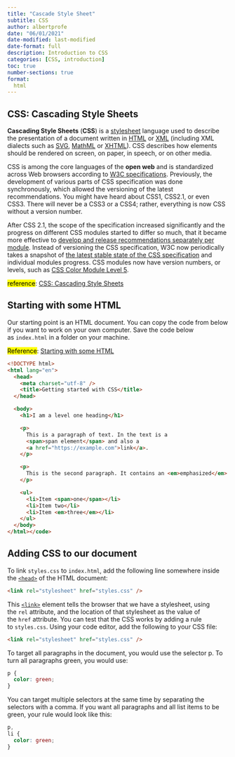 ```yaml
---
title: "Cascade Style Sheet"
subtitle: CSS
author: albertprofe
date: "06/01/2021"
date-modified: last-modified
date-format: full
description: Introduction to CSS
categories: [CSS, introduction]
toc: true
number-sections: true
format:
  html
---
```

## CSS: Cascading Style Sheets
**Cascading Style Sheets** (**CSS**) is a [stylesheet](https://developer.mozilla.org/en-US/docs/Web/API/StyleSheet) language used to describe the presentation of a document written in [HTML](https://developer.mozilla.org/en-US/docs/Web/HTML) or [XML](https://developer.mozilla.org/en-US/docs/Web/XML/XML_introduction) (including XML dialects such as [SVG](https://developer.mozilla.org/en-US/docs/Web/SVG), [MathML](https://developer.mozilla.org/en-US/docs/Web/MathML) or [XHTML](https://developer.mozilla.org/en-US/docs/Glossary/XHTML)). CSS describes how elements should be rendered on screen, on paper, in speech, or on other media.

CSS is among the core languages of the **open web** and is standardized across Web browsers according to [W3C specifications](https://www.w3.org/Style/CSS/#specs). Previously, the development of various parts of CSS specification was done synchronously, which allowed the versioning of the latest recommendations. You might have heard about CSS1, CSS2.1, or even CSS3\. There will never be a CSS3 or a CSS4; rather, everything is now CSS without a version number.

After CSS 2.1, the scope of the specification increased significantly and the progress on different CSS modules started to differ so much, that it became more effective to [develop and release recommendations separately per module](https://www.w3.org/Style/CSS/current-work). Instead of versioning the CSS specification, W3C now periodically takes a snapshot of [the latest stable state of the CSS specification](https://www.w3.org/TR/css/) and individual modules progress. CSS modules now have version numbers, or levels, such as [CSS Color Module Level 5](https://drafts.csswg.org/css-color-5/).

<mark>reference</mark>: [CSS: Cascading Style Sheets](https://developer.mozilla.org/en-US/docs/Web/CSS)

## Starting with some HTML

Our starting point is an HTML document. You can copy the code from below if you want to work on your own computer. Save the code below as `index.html` in a folder on your machine.

<mark>Reference</mark>: [Starting with some HTML](https://developer.mozilla.org/en-US/docs/Learn/CSS/First_steps/Getting_started#starting_with_some_html)

```html
<!DOCTYPE html>
<html lang="en">
  <head>
    <meta charset="utf-8" />
    <title>Getting started with CSS</title>
  </head>

  <body>
    <h1>I am a level one heading</h1>

    <p>
      This is a paragraph of text. In the text is a
      <span>span element</span> and also a
      <a href="https://example.com">link</a>.
    </p>

    <p>
      This is the second paragraph. It contains an <em>emphasized</em> element.
    </p>

    <ul>
      <li>Item <span>one</span></li>
      <li>Item two</li>
      <li>Item <em>three</em></li>
    </ul>
  </body>
</html></code>
```

## Adding CSS to our document

To link `styles.css` to `index.html`, add the following line somewhere inside the [`<head>`](https://developer.mozilla.org/en-US/docs/Web/HTML/Element/head) of the HTML document:

``` html
<link rel="stylesheet" href="styles.css" />
```

This [`<link>`](https://developer.mozilla.org/en-US/docs/Web/HTML/Element/link) element tells the browser that we have a stylesheet, using the `rel` attribute, and the location of that stylesheet as the value of the `href` attribute. You can test that the CSS works by adding a rule to `styles.css`. Using your code editor, add the following to your CSS file:

``` html
<link rel="stylesheet" href="styles.css" />
```

To target all paragraphs in the document, you would use the selector p. To turn all paragraphs green, you would use:

``` css
p {
  color: green;
}
```

You can target multiple selectors at the same time by separating the selectors with a comma. If you want all paragraphs and all list items to be green, your rule would look like this:

``` css
p,
li {
  color: green;
}
```

